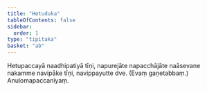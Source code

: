 ```yaml
---
title: "Hetuduka"
tableOfContents: false
sidebar:
  order: 1
type: "tipitaka"
basket: "ab"
---
```



<DynamicBreadcrumb />

<Division number="17">

<Paragraph number="2687">
Hetupaccayā naadhipatiyā tīṇi, napurejāte napacchājāte naāsevane nakamme navipāke tīṇi, navippayutte dve. (Evaṃ gaṇetabbaṃ.)

</Paragraph>
</Division>

<Paragraph number="2688" type="center">
Anulomapaccanīyaṃ.
</Paragraph>